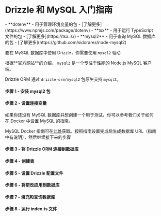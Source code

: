 
<Breadcrumbs/>

# Drizzle 和 MySQL 入门指南

<Prerequisites>  
  - **dotenv** - 用于管理环境变量的包 - [了解更多](https://www.npmjs.com/package/dotenv)
  - **tsx** - 用于运行 TypeScript 文件的包 - [了解更多](https://tsx.is/)
  - **mysql2** - 用于查询 MySQL 数据库的包 - [了解更多](https://github.com/sidorares/node-mysql2)
</Prerequisites>

要在 MySQL 数据库中使用 Drizzle，你需要使用 `mysql2` 驱动

根据**[官方网站](https://github.com/sidorares/node-mysql2)**的介绍，
`mysql2` 是一个专注于性能的 Node.js MySQL 客户端。

Drizzle ORM 通过 `drizzle-orm/mysql2` 包原生支持 `mysql2`。

<FileStructure/>

#### 步骤 1 - 安装 **mysql2** 包

<InstallPackages lib='mysql2'/>

#### 步骤 2 - 设置连接变量

<SetupEnv env_variable='DATABASE_URL' />

<Callout title='提示'>
如果你还没有 MySQL 数据库并想创建一个用于测试，你可以参考我们关于如何在 Docker 中设置 MySQL 的指南。

MySQL Docker 指南可在[此处](/docs/guides/mysql-local-setup)获取。按照指南设置完成后生成数据库 URL（指南中有说明），然后继续接下来的步骤
</Callout>

#### 步骤 3 - 将 Drizzle ORM 连接到数据库

<ConnectMySQL/>

#### 步骤 4 - 创建表

<CreateTable/>

#### 步骤 5 - 设置 Drizzle 配置文件

<SetupConfig dialect='mysql' env_variable='DATABASE_URL'/>

#### 步骤 6 - 将更改应用到数据库

<ApplyChanges />

#### 步骤 7 - 填充和查询数据库

<QueryDatabase dialect='mysql2' env_variable='DATABASE_URL'/>

#### 步骤 8 - 运行 index.ts 文件

<RunFile/>
